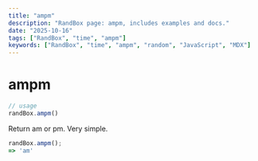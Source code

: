 ```yaml
---
title: "ampm"
description: "RandBox page: ampm, includes examples and docs."
date: "2025-10-16"
tags: ["RandBox", "time", "ampm"]
keywords: ["RandBox", "time", "ampm", "random", "JavaScript", "MDX"]
---
```


# ampm

```js
// usage
randBox.ampm()
```

Return am or pm. Very simple.

```js
randBox.ampm();
=> 'am'
```
